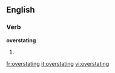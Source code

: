 
==English==

===Verb===
'''overstating'''

# {{present participle of|[[overstate]]}}

[[fr:overstating]]
[[it:overstating]]
[[vi:overstating]]